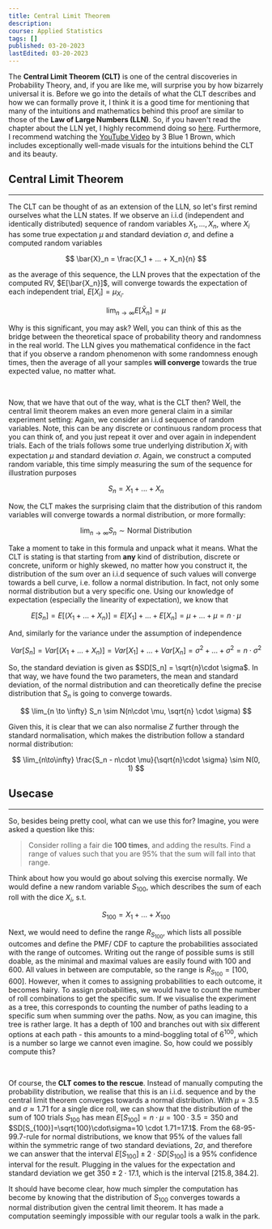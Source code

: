 ```yaml
---
title: Central Limit Theorem
description:
course: Applied Statistics
tags: []
published: 03-20-2023
lastEdited: 03-20-2023
---
```


The **Central Limit Theorem (CLT)** is one of the central discoveries in
Probability Theory, and, if you are like me, will surprise you by how bizarrely
universal it is. Before we go into the details of what the CLT describes and how
we can formally prove it, I think it is a good time for mentioning that many of
the intuitions and mathematics behind this proof are similar to those of the
**Law of Large Numbers (LLN)**. So, if you haven't read the chapter about the
LLN yet, I highly recommend doing so
[here](https://mikasenghaas.de/teaching/lln). Furthermore, I recommend
watching the [YouTube Video](https://www.youtube.com/watch?v=zeJD6dqJ5lo) by 3
Blue 1 Brown, which includes exceptionally well-made visuals for the intuitions
behind the CLT and its beauty.

## Central Limit Theorem

---

The CLT can be thought of as an extension of the LLN, so let's first remind
ourselves what the LLN states. If we observe an i.i.d (independent and
identically distributed) sequence of random variables $X_1, ..., X_n$, where
$X_i$ has some true expectation $\mu$ and standard deviation $\sigma$, and
define a computed random variables

$$
\bar{X}_n = \frac{X_1 + ... + X_n}{n}
$$

as the average of this sequence, the LLN proves that the expectation of the
computed RV, $E[\bar{X_n}]$, will converge towards the expectation of each
independent trial, $E[X_i]=\mu_{X_i}$.

$$
\lim_{n \to \infty} E[\bar{X}_n] = \mu
$$

Why is this significant, you may ask? Well, you can think of this as the bridge
between the theoretical space of probability theory and randomness in the real
world. The LLN gives you mathematical confidence in the fact that if you observe
a random phenomenon with some randomness enough times, then the average of all
your samples **will converge** towards the true expected value, no matter what.

<br />

Now, that we have that out of the way, what is the CLT then? Well, the central
limit theorem makes an even more general claim in a similar experiment setting:
Again, we consider an i.i.d sequence of random variables. Note, this can be any
discrete or continuous random process that you can think of, and you just repeat
it over and over again in independent trials. Each of the trials follows some
true underlying distribution $X_i$ with expectation $\mu$ and standard deviation
$\sigma$. Again, we construct a computed random variable, this time simply
measuring the sum of the sequence for illustration purposes

$$
S_n = X_1 + ... + X_n
$$

Now, the CLT makes the surprising claim that the distribution of this random
variables will converge towards a normal distribution, or more formally:

$$
\lim_{n \to \infty} S_n \sim \text{Normal Distribution}
$$

Take a moment to take in this formula and unpack what it means. What the CLT is
stating is that starting from **any** kind of distribution, discrete or
concrete, uniform or highly skewed, no matter how you construct it, the
distribution of the sum over an i.i.d sequence of such values will converge
towards a bell curve, i.e. follow a normal distribution. In fact, not only some
normal distribution but a very specific one. Using our knowledge of expectation
(especially the linearity of expectation), we know that

$$
E[S_n] = E[(X_1 + ... + X_n)] = E[X_1]+ ... + E[X_n] = \mu + ... + \mu = n\cdot \mu
$$

And, similarly for the variance under the assumption of independence

$$
Var[S_n] = Var[(X_1 + ... + X_n)] = Var[X_1]+ ... + Var[X_n] = \sigma^2 + ... + \sigma^2 = n\cdot \sigma^2
$$

So, the standard deviation is given as $SD[S_n] = \sqrt{n}\cdot \sigma$. In that
way, we have found the two parameters, the mean and standard deviation, of the
normal distribution and can theoretically define the precise distribution that
$S_n$ is going to converge towards.

$$
\lim_{n \to \infty} S_n \sim N(n\cdot \mu, \sqrt{n} \cdot \sigma)
$$

Given this, it is clear that we can also normalise $Z$ further through the
standard normalisation, which makes the distribution follow a standard normal
distribution:

$$
\lim_{n\to\infty} \frac{S_n - n\cdot \mu}{\sqrt{n}\cdot \sigma} \sim N(0, 1)
$$

## Usecase

---

So, besides being pretty cool, what can we use this for? Imagine, you were asked
a question like this:

> Consider rolling a fair die **100 times**, and adding the results. Find a
> range of values such that you are 95% that the sum will fall into that range.

Think about how you would go about solving this exercise normally. We would
define a new random variable $S_{100}$, which describes the sum of each roll
with the dice $X_i$, s.t.

$$
S_{100} = X_1 + ... + X_{100}
$$

Next, we would need to define the range $R_{S_{100}}$, which lists all possible
outcomes and define the PMF/ CDF to capture the probabilities associated with
the range of outcomes. Writing out the range of possible sums is still doable,
as the minimal and maximal values are easily found with 100 and 600. All values
in between are computable, so the range is $R_{S_{100}}=[100, 600]$. However,
when it comes to assigning probabilities to each outcome, it becomes hairy. To
assign probabilities, we would have to count the number of roll combinations to
get the specific sum. If we visualise the experiment as a tree, this corresponds
to counting the number of paths leading to a specific sum when summing over the
paths. Now, as you can imagine, this tree is rather large. It has a depth of
$100$ and branches out with six different options at each path - this amounts to
a mind-boggling total of $6^{100}$, which is a number so large we cannot even
imagine. So, how could we possibly compute this?

<br />

Of course, the **CLT comes to the rescue**. Instead of manually computing the
probability distribution, we realise that this is an i.i.d. sequence and by the
central limit theorem converges towards a normal distribution. With $\mu=3.5$
and $\sigma\approx 1.71$ for a single dice roll, we can show that the
distribution of the sum of 100 trials $S_{100}$ has mean
$E[S_{100}]=n\cdot\mu=100\cdot 3.5=350$ and
$SD[S_{100}]=\sqrt{100}\cdot\sigma=10 \cdot 1.71=17.1$. From the 68-95-99.7-rule
for normal distributions, we know that 95% of the values fall within the
symmetric range of two standard deviations, $2\sigma$, and therefore we can
answer that the interval $E[S_{100}] \pm 2\cdot SD[S_{100}]$ is a 95% confidence
interval for the result. Plugging in the values for the expectation and standard
deviation we get $350 \pm 2\cdot 17.1$, which is the interval $[215.8, 384.2]$.

It should have become clear, how much simpler the computation has become by
knowing that the distribution of $S_{100}$ converges towards a normal
distribution given the central limit theorem. It has made a computation
seemingly impossible with our regular tools a walk in the park.
